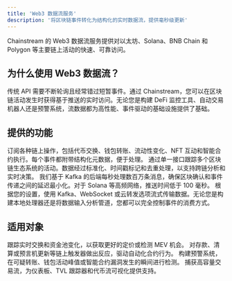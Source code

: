 ```yaml
---
title: 'Web3 数据流服务'
description: '将区块链事件转化为结构化的实时数据流，提供毫秒级更新'
---
```


<Info>
Chainstream 的 Web3 数据流服务提供对以太坊、Solana、BNB Chain 和 Polygon 等主要链上活动的快速、可靠访问。
</Info>

## 为什么使用 Web3 数据流？

传统 API 需要不断轮询且经常错过短暂事件。通过 Chainstream，您可以在区块链活动发生时获得基于推送的实时访问。无论您是构建 DeFi 监控工具、自动交易机器人还是预警系统，流数据都为高性能、事件驱动的基础设施提供了基础。

## 提供的功能

<CardGroup cols={2}>
  <Card title="实时区块链事件" icon="bolt-lightning" color="#4D9CFF">
    订阅各种链上操作，包括代币交换、钱包转账、流动性变化、NFT 互动和智能合约执行。每个事件都附带结构化元数据，便于处理。
  </Card>
  
  <Card title="跨链覆盖" icon="link-slash" color="#16A34A">
    通过单一接口跟踪多个区块链生态系统的活动。数据经过标准化、时间戳标记和去重处理，以支持跨链分析和实时决策。
  </Card>
  
  <Card title="低延迟传输" icon="gauge-high" color="#FB6514">
    我们基于 Kafka 的后端每秒处理数百万条消息，确保区块确认和事件传递之间的延迟最小化。对于 Solana 等高频网络，推送时间低于 100 毫秒。
  </Card>
  
  <Card title="灵活的消费模型" icon="gears" color="#9333EA">
    根据您的设置，使用 Kafka、WebSocket 或云转发选项流式传输数据。无论您是构建本地处理器还是将数据输入分析管道，您都可以完全控制事件的消费方式。
  </Card>
</CardGroup>

## 适用对象

<CardGroup cols={2}>
  <Card title="DEX 聚合器" icon="shuffle">
    跟踪实时交换和资金池变化，以获取更好的定价或检测 MEV 机会。
  </Card>
  
  <Card title="DeFi 协议" icon="money-bill-transfer">
    对存款、清算或预言机更新等链上触发器做出反应，驱动自动化合约行为。
  </Card>
  
  <Card title="安全和风险工具" icon="shield-halved">
    构建预警系统，在可疑转账、钱包活动峰值或智能合约漏洞发生的瞬间进行检测。
  </Card>
  
  <Card title="分析平台" icon="chart-pie">
    捕获高容量交易流，为仪表板、TVL 跟踪器和代币流可视化提供支持。
  </Card>
</CardGroup> 